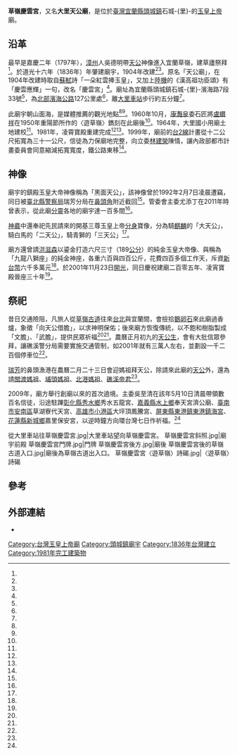 {{coord|24.969819|121.925017|display=title}}
{{東亞廟宇
| name = 草嶺慶雲宮
| img =File:草嶺慶雲宮正面照.jpg
| img_capt = 
| image_width = 250px
| location = {{TWN}}[[宜蘭縣|宜蘭縣]][[頭城鎮|頭城鎮]]石城-{里}-濱海路七段33號
| god =[[玉皇上帝|玉皇上帝]]
| type = 
| struct = 
| open_year =道光十六年（1836年）
| cere_date =農曆正月初九
| cultural_collection= 
}}
'''草嶺慶雲宮'''，又名'''大里天公廟'''，是位於[[臺灣|臺灣]][[宜蘭縣|宜蘭縣]][[頭城鎮|頭城鎮]]石城-{里}-的[[玉皇上帝|玉皇上帝]]廟。

==沿革==
最早是嘉慶二年（1797年），[[漳州|漳州]]人吳德明帶[[天公|天公]]神像進入宜蘭草嶺，建草廬祭拜<ref name="正聲"/>。於道光十六年（1836年）年肇建廟宇，1904年改建<ref name="正聲"/><ref name="黃仁謙"/>。原名「天公廟」，在1904年改建時取自[[蘇軾|蘇軾]]詩「一朵紅雲捧玉皇」，又加上[[陸機|陸機]]的《漢高祖功臣頌》有「慶雲應輝」一句，改名「慶雲宮」<ref name="正聲"/>。廟址為宜蘭縣頭城鎮石城-{里}-濱海路7段33號<ref name="生活資訊"/>，為[[北部濱海公路|北部濱海公路]]127公里處<ref name="黃仁謙"/>，離[[大里車站|大里車站]]步行約五分鐘<ref name="頭城訊"/>。

此廟宇朝山面海，是媒體推薦的觀光地點<ref name="黃仁謙"/><ref name="頭城訊"/>。1960年10月，[[康灩泉|康灩泉]]委石匠將[[盧纘祥|盧纘祥]]在1950年重陽節所作的〈遊草嶺〉鐫刻在此廟後<ref name="徐惠隆"/>。1964年，大里國小用廟土地建校<ref name="林敬倫"/>。1981年，凌霄寶殿重建完成<ref name="黃寅"/><ref name="廖洪勝"/>。1999年，廟前的[[台2線|台2線]]計畫從十二公尺拓寬為三十一公尺，信徒為力保廟地完整，向立委[[林建榮|林建榮]]陳情，讓內政部都市計畫委員會同意縮減拓寬寬度，鐵公路東移<ref name="羅建旺"/>。

==神像==
廟宇的鎮殿玉皇大帝神像稱為「黑面天公」，該神像曾於1992年2月7日凌晨遭竊，同日被[[臺北縣警察局|臺北縣警察局]]瑞芳分局在[[鼻頭角|鼻頭角]]附近截回<ref name="瑞芳訊"/>。管委會主委尤添丁在2011年時曾表示，從此廟[[分靈|分靈]]各地的廟宇達一百多間<ref name="王燕華1"/>。

[[神龕|神龕]]中還奉祀先民請來的開基三尊玉皇上帝[[分身|分身]]寶像，分為騎[[麒麟|麒麟]]的「大天公」，騎白馬的「二天公」，騎青獅的「三天公」<ref name="最新消息"/>。

廟方還曾請[[洪滋森|洪滋森]]以鎏金打造六尺三寸（189[[公分|公分]]）的純金玉皇大帝像、與稱為「九龍八獅座」的純金神座，各重六百與四百公斤，花費四百多個工作天，斥資[[新台幣|新台幣]]六千多萬元<ref name="黃寅"/>。於2001年11月23日[[開光|開光]]，同日慶祝建廟二百零五年、凌宵寶殿晉座三十年<ref name="廖洪勝"/>。

==祭祀==
昔日交通險阻，凡旅人從[[草嶺古道|草嶺古道]]往來[[台北|台北]]與宜蘭間，會撿拾[[鵝卵石|鵝卵石]]來此廟過香爐，象徵「向天公借膽」，以求神明保佑；後來廟方恢復傳統，以不飽和樹脂製成「文膽」、「武膽」，提供民眾祈福<ref name="王燕華1"/><ref name="王燕華2"/>。農曆正月初九的[[天公生|天公生]]，會有大批信眾參拜，讓礁溪警分局需要實施交通管制，如2001年就有三萬人左右，並劃設一千二百個停車位<ref name="廖洪勝、吳淑君"/>。

[[瑞芳區|瑞芳]]的鼻頭漁港在農曆二月二十三日會迎媽祖拜天公，除請來此廟的[[天公|天公]]外，還為請[[關渡媽祖|關渡媽祖]]、[[埔頭媽祖|埔頭媽祖]]、[[北港媽祖|北港媽祖]]、[[礁溪帝君|礁溪帝君]]<ref name="1998-09-24"/>。

2009年，廟方舉行創廟以來的首次遶境。主委吳至清在該年5月10日清晨帶領數百名信徒，沿途駐蹕[[彰化縣|彰化縣]][[秀水鄉_(台灣)|秀水鄉]]秀水五龍宮、[[嘉義縣|嘉義縣]][[水上鄉|水上鄉]]奉天宮濟公廟、[[臺南市_(省轄市)|臺南市]][[安南區|安南區]]草湖寮代天宮、[[高雄市_(1979年-2010年)|高雄市]][[小港區|小港區]]大坪頂鳳騰宮、[[屏東縣|屏東縣]][[東港鎮_(台灣)|東港鎮]][[東港鎮_(台灣)|東港鎮海宮]]、[[花蓮縣|花蓮縣]][[新城鄉_(臺灣)|新城鄉]]嘉里保安宮，以逆時鐘方向環台灣七日作祈福。<ref name="吳淑君"/>
<gallery>
從大里車站往草嶺慶雲宮.jpg|大里車站望向草嶺慶雲宮。
草嶺慶雲宮斜照.jpg|廟宇前殿
草嶺慶雲宮門牌.jpg|門牌
草嶺慶雲宮後方.jpg|廟後
草嶺慶雲宮後的草嶺古道入口.jpg|廟後為草嶺古道出入口。
草嶺慶雲宮〈遊草嶺〉詩碣.jpg|〈遊草嶺〉詩碣
</gallery>

== 參考 ==
{{Reflist|35em|refs =
<ref name="林敬倫">{{Cite news|url=http://news.ltn.com.tw/news/life/breakingnews/2360665|title=頭城大里國小校舍淪危樓 59生將暫時安置大溪國小|author=林敬倫|language=zh-tw|publisher=《自由時報》|date=2018-03-09|accessdate=2018-09-25|archive-date=2019-12-07|archive-url=https://web.archive.org/web/20191207172239/https://news.ltn.com.tw/news/life/breakingnews/2360665|dead-url=no}}</ref>

<ref name="最新消息">{{Cite news|url=http://www.daw.digart039.com.tw|title=最新消息|author=|language=zh-tw|publisher=草嶺慶雲宮 (官方網站)|date=|accessdate=2017-09-01|archive-date=2020-08-04|archive-url=https://web.archive.org/web/20200804030547/http://daw.digart039.com.tw/|dead-url=no}}</ref>

<ref name="正聲">{{Cite news|url=http://www.csbc.com.tw/Community/103/1031229-1.php|title=假期何處去．宜蘭輕旅行|author=|language=zh-tw|publisher=正聲廣播電台|date=2014-12-29|accessdate=2017-08-22|archive-url=https://web.archive.org/web/20170822101213/http://www.csbc.com.tw/Community/103/1031229-1.php|archive-date=2017-08-22|dead-url=yes}}</ref>

<ref name="頭城訊">{{Cite news|url=|title=美景如畫春意濃 名勝古跡遊客多 森林鐵路．加班服務 小鎮寺廟．氣氛熱鬧|author=|language=zh-tw|publisher=《聯合報》|date=1972-02-18|accessdate=}}</ref>

<ref name="生活資訊">{{Cite news|url=|title=《生活資訊》慶雲宮辦歌唱比賽|author=|language=zh-tw|publisher=《聯合報》|date=2005-11-10|accessdate=}}</ref>

<ref name="瑞芳訊">{{Cite news|url=|title=偷抱黑面天公 遇警臉兒發綠 警員路檢察言觀色見端倪 天公廟鎮殿神像失而復得|author=|language=zh-tw|publisher=《聯合報》|date=1992-02-11|accessdate=}}</ref>

<ref name="羅建旺">{{Cite news|url=|title=大里天公廟 信徒力保完整|author=羅建旺|language=zh-tw|publisher=《聯合報》|date=1999-09-07|accessdate=}}</ref>

<ref name="廖洪勝、吳淑君">{{Cite news|url=|title=廟從前天深夜就湧進大量香客 好不熱鬧 天公生 大里慶雲宮草湖玉尊宮 水泄不通|author=廖洪勝、吳淑君|language=zh-tw|publisher=《聯合報》|date=2001-02-02|accessdate=}}</ref>

<ref name="廖洪勝">{{Cite news|url=|title=頭城慶雲宮純金玉皇大帝23日開光 慶祝建廟啟教205年 還舉辦一系列文化活動|author=廖洪勝|language=zh-tw|publisher=《聯合報》|date=2001-11-20|accessdate=}}</ref>

<ref name="吳淑君">{{Cite news|url=|title=玉皇入夢 告訴運將想出巡 大里天公廟請示 得到聖筊 籌備年餘昨起駕 逆時鐘方向環台7天祈福|author=吳淑君|language=zh-tw|publisher=《聯合報》|date=2009-05-11|accessdate=}}</ref>

<ref name="王燕華1">{{Cite news|url=|title=向天公借膽 小學生拜拜求智慧 宜蘭縣大里天公廟 早年旅人撿石頭過香爐 現在恢復傳統讓民眾「借膽」|author=王燕華|language=zh-tw|publisher=《聯合報》|date=2011-12-07|accessdate=}}</ref>

<ref name="王燕華2">{{Cite news|url=|title=向天公借膽 頭城國中入學式|author=王燕華|language=zh-tw|publisher=《聯合報》|date=2012-09-13|accessdate=}}</ref>

<ref name="黃寅">{{Cite news|url=|title=鎏金佛像 驚艷|author=黃寅|language=zh-tw|publisher=《聯合報》|date=2002-10-31|accessdate=}}</ref>

<ref name="黃仁謙">{{Cite news|url=|title=訪廟宇 洗滌心靈|author=黃仁謙|language=zh-tw|publisher=《經濟日報》|date=2003-04-11|accessdate=}}</ref>

<ref name="徐惠隆">{{cite journal|url=http://www.yilanview.org.tw/index.php/articles/79-2013-yilan-view-news/95-no108-01|author=徐惠隆|title=雲山有約話石頭|journal=《雪隧觀點電子報》|issue=第108期|date=2013-01-17|accessdate=2017-08-22|location=|publisher=社團法人宜蘭縣公民監督聯盟×雪隧觀點編委會|language=zh-tw|archive-url=https://web.archive.org/web/20170822174152/http://www.yilanview.org.tw/index.php/articles/79-2013-yilan-view-news/95-no108-01|archive-date=2017-08-22|dead-url=yes}}</ref>

<ref name="1998-09-24">{{Cite news|url=|title=鼻頭迎媽祖演戲酬神|author=|language=zh-tw|publisher=《中國時報》|date=1998-09-24|accessdate=}}</ref>

}}
{{Clear}}
{{portal bar|宜蘭|道教|border=no}}

==外部連結==
{{commonscat|Dali Tiangong Temple}}
*{{Official site|daw.digart039.com.tw}}
[[Category:台灣玉皇上帝廟|Category:台灣玉皇上帝廟]]

[[Category:頭城鎮廟宇|Category:頭城鎮廟宇]]
[[Category:1836年台灣建立|Category:1836年台灣建立]]
[[Category:1981年完工建築物|Category:1981年完工建築物]]